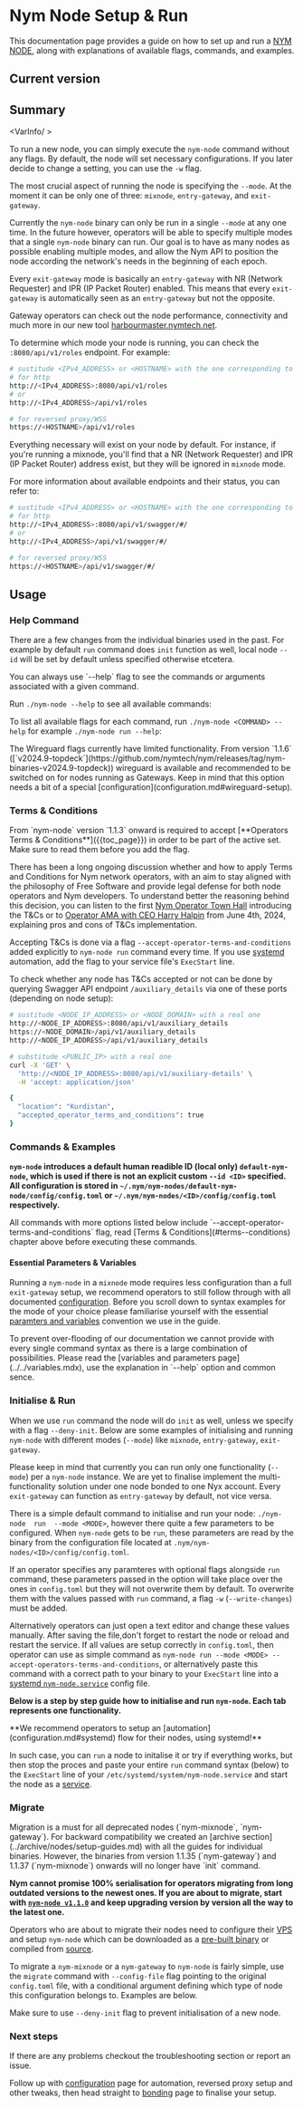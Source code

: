 
# Nym Node Setup & Run

This documentation page provides a guide on how to set up and run a [NYM NODE](nym-node.md), along with explanations of available flags, commands, and examples.

## Current version

<BuildInfo />

## Summary

<VarInfo/ >

To run a new node, you can simply execute the `nym-node` command without any flags. By default, the node will set necessary configurations. If you later decide to change a setting, you can use the `-w` flag.

The most crucial aspect of running the node is specifying the `--mode`. At the moment it can be only one of three: `mixnode`, `entry-gateway`, and `exit-gateway`.

Currently the `nym-node` binary can only be run in a single `--mode` at any one time. In the future however, operators will be able to specify multiple modes that a single `nym-node` binary can run. Our goal is to have as many nodes as possible enabling multiple modes, and allow the Nym API to position the node according the network's needs in the beginning of each epoch.

Every `exit-gateway` mode is basically an `entry-gateway` with NR (Network Requester) and IPR (IP Packet Router) enabled. This means that every `exit-gateway` is automatically seen as an `entry-gateway` but not the opposite.

Gateway operators can check out the node performance, connectivity and much more in our new tool [harbourmaster.nymtech.net](https://harbourmaster.nymtech.net/).

To determine which mode your node is running, you can check the `:8080/api/v1/roles` endpoint. For example:
```sh
# sustitude <IPv4_ADDRESS> or <HOSTNAME> with the one corresponding to your node
# for http
http://<IPv4_ADDRESS>:8080/api/v1/roles
# or
http://<IPv4_ADDRESS>/api/v1/roles

# for reversed proxy/WSS
https://<HOSTNAME>/api/v1/roles
```

Everything necessary will exist on your node by default. For instance, if you're running a mixnode, you'll find that a NR (Network Requester) and IPR (IP Packet Router) address exist, but they will be ignored in `mixnode` mode.

For more information about available endpoints and their status, you can refer to:
```sh
# sustitude <IPv4_ADDRESS> or <HOSTNAME> with the one corresponding to your node
# for http
http://<IPv4_ADDRESS>:8080/api/v1/swagger/#/
# or
http://<IPv4_ADDRESS>/api/v1/swagger/#/

# for reversed proxy/WSS
https://<HOSTNAME>/api/v1/swagger/#/
```

## Usage

### Help Command

There are a few changes from the individual binaries used in the past. For example by default `run` command does `init` function as well, local node `--id` will be set by default unless specified otherwise etcetera.

<Callout type="info" emoji="ℹ️">
You can always use `--help` flag to see the commands or arguments associated with a given command.
</Callout>

Run `./nym-node --help` to see all available commands:

<NymNodeHelp />

To list all available flags for each command, run `./nym-node <COMMAND> --help` for example `./nym-node run --help`:

<AccordionTemplate name="Command output">
<NymNodeRunHelp />
</AccordionTemplate>

<Callout type="warning" emoji="⚠️">
The Wireguard flags currently have limited functionality. From version `1.1.6` ([`v2024.9-topdeck`](https://github.com/nymtech/nym/releases/tag/nym-binaries-v2024.9-topdeck)) wireguard is available and recommended to be switched on for nodes running as Gateways. Keep in mind that this option needs a bit of a special [configuration](configuration.md#wireguard-setup).
</Callout>

### Terms & Conditions

<Callout type="info" emoji="ℹ️">
From `nym-node` version `1.1.3` onward is required to accept [**Operators Terms & Conditions**]({{toc_page}}) in order to be part of the active set. Make sure to read them before you add the flag.
</Callout>

There has been a long ongoing discussion whether and how to apply Terms and Conditions for Nym network operators, with an aim to stay aligned with the philosophy of Free Software and provide legal defense for both node operators and Nym developers. To understand better the reasoning behind this decision, you can listen to the first [Nym Operator Town Hall](https://www.youtube.com/live/7hwb8bAZIuc?si=3mQ2ed7AyUA1SsCp&t=915) introducing the T&Cs or to [Operator AMA with CEO Harry Halpin](https://www.youtube.com/watch?v=yIN-zYQw0I0) from June 4th, 2024, explaining pros and cons of T&Cs implementation.

Accepting T&Cs is done via a flag `--accept-operator-terms-and-conditions` added explicitly to `nym-node run` command every time. If you use [systemd](configuration.md#systemd) automation, add the flag to your service file's `ExecStart` line.

To check whether any node has T&Cs accepted or not can be done by querying Swagger API endpoint `/auxiliary_details` via one of these ports (depending on node setup):
```sh
# sustitude <NODE_IP_ADDRESS> or <NODE_DOMAIN> with a real one
http://<NODE_IP_ADDRESS>:8080/api/v1/auxiliary_details
https://<NODE_DOMAIN>/api/v1/auxiliary_details
http://<NODE_IP_ADDRESS>/api/v1/auxiliary_details
```

```sh
# substitude <PUBLIC_IP> with a real one
curl -X 'GET' \
  'http://<NODE_IP_ADDRESS>:8080/api/v1/auxiliary-details' \
  -H 'accept: application/json'

{
  "location": "Kurdistan",
  "accepted_operator_terms_and_conditions": true
}
```

### Commands & Examples

**`nym-node` introduces a default human readible ID (local only) `default-nym-node`, which is used if there is not an explicit custom `--id <ID>` specified. All configuration is stored in `~/.nym/nym-nodes/default-nym-node/config/config.toml` or `~/.nym/nym-nodes/<ID>/config/config.toml` respectively.**

<Callout type="info" emoji="ℹ️">
All commands with more options listed below include `--accept-operator-terms-and-conditions` flag, read [Terms & Conditions](#terms--conditions) chapter above before executing these commands.
</Callout>

#### Essential Parameters & Variables

Running a `nym-node` in a `mixnode` mode requires less configuration than a full `exit-gateway` setup, we recommend operators to still follow through with all documented [configuration](configuration.md). Before you scroll down to syntax examples for the mode of your choice please familiarise yourself with the essential [paramters and variables](../../variables.mdx) convention we use in the guide.

<Callout>
To prevent over-flooding of our documentation we cannot provide with every single command syntax as there is a large combination of possibilities. Please read the [variables and parameters page](../../variables.mdx), use the explanation in `--help` option and common sence.
</Callout>


### Initialise & Run

When we use `run` command the node will do `init` as well, unless we specify with a flag `--deny-init`. Below are some examples of initialising and running `nym-node` with different modes (`--mode`) like `mixnode`, `entry-gateway`, `exit-gateway`.

Please keep in mind that currently you can run only one functionality (`--mode`) per a `nym-node` instance. We are yet to finalise implement the multi-functionality solution under one node bonded to one Nyx account. Every `exit-gateway` can function as `entry-gateway` by default, not vice versa.

There is a simple default command to initialise and run your node: `./nym-node  run  --mode <MODE>`, however there quite a few parameters to be configured. When `nym-node` gets to be `run`, these parameters are read by the binary from the configuration file located at `.nym/nym-nodes/<ID>/config/config.toml`.

If an operator specifies any paramteres with optional flags alongside `run` command, these parameters passed in the option will take place over the ones in `config.toml` but they will not overwrite them by default. To overwrite them with the values passed with `run` command, a flag `-w` (`--write-changes`)  must be added.

Alternatively operators can just open a text editor and change these values manually. After saving the file,don't forget to restart the node or reload and restart the service. If all values are setup correctly in `config.toml`, then operator can use as simple command as `nym-node run --mode <MODE> --accept-operators-terms-and-conditions`, or alternatively paste this command with a correct path to your binary to your `ExecStart` line into a [systemd `nym-node.service`](configuration.md#systemd) config file.

**Below is a step by step guide how to initialise and run `nym-node`. Each tab represents one functionality.**

<RunTabs />

<Callout>
**We recommend operators to setup an [automation](configuration.md#systemd) flow for their nodes, using systemd!**

In such case, you can `run` a node to initalise it or try if everything works, but then stop the proces and paste your entire `run` command syntax (below) to the `ExecStart` line of your `/etc/systemd/system/nym-node.service` and start the node as a [service](configuration.md#following-steps-for-nym-nodes-running-as-systemd-service).
</Callout>

### Migrate

<Callout type="warning">
Migration is a must for all deprecated nodes (`nym-mixnode`, `nym-gateway`). For backward compatibility we created an [archive section](../archive/nodes/setup-guides.md) with all the guides for individual binaries. However, the binaries from version 1.1.35 (`nym-gateway`) and 1.1.37 (`nym-mixnode`) onwards will no longer have `init` command.

**Nym cannot promise 100% serialisation for operators migrating from long outdated versions to the newest ones. If you are about to migrate, start with  [`nym-node v1.1.0`](https://github.com/nymtech/nym/releases/tag/nym-binaries-v2024.3-eclipse) and keep upgrading version by version all the way to the latest one.**
</Callout>

Operators who are about to migrate their nodes need to configure their [VPS](vps-setup.md) and setup `nym-node` which can be downloaded as a [pre-built binary](../binaries/pre-built-binaries.md) or compiled from [source](../binaries/building-nym.md).

To migrate a `nym-mixnode` or a `nym-gateway` to `nym-node` is fairly simple, use the `migrate` command with `--config-file` flag pointing to the original `config.toml` file, with a conditional argument defining which type of node this configuration belongs to. Examples are below.

Make sure to use `--deny-init` flag to prevent initialisation of a new node.

<MigrateTabs />

### Next steps

If there are any problems checkout the troubleshooting section or report an issue.

Follow up with [configuration](configuration.md) page for automation, reversed proxy setup and other tweaks, then head straight to [bonding](bonding.md) page to finalise your setup.
